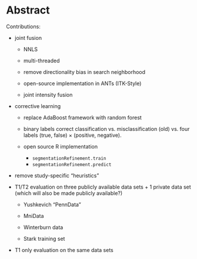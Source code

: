 
# Abstract

Contributions:

* joint fusion

    * NNLS

    * multi-threaded

    * remove directionality bias in search neighborhood

    * open-source implementation in ANTs (ITK-Style)

    * joint intensity fusion

* corrective learning

    * replace AdaBoost framework with random forest

    * binary labels correct classification vs. misclassification (old) vs. four labels
      (true, false) $\times$ (positive, negative).

    * open source R implementation

        * ``segmentationRefinement.train``
        * ``segmentationRefinement.predict``

* remove study-specific "heuristics"

* T1/T2 evaluation on three publicly available data sets + 1 private data set (which will also be made
  publicly available?)

    * Yushkevich "PennData"

    * MniData

    * Winterburn data

    * Stark training set

* T1 only evaluation on the same data sets

\clearpage
